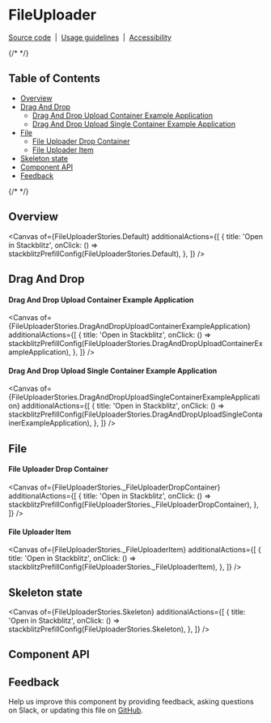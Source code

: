 
<Meta isTemplate />

# FileUploader

[Source code](https://github.com/carbon-design-system/carbon/tree/main/packages/react/src/components/FileUploader)
&nbsp;|&nbsp;
[Usage guidelines](https://www.carbondesignsystem.com/components/file-uploader/usage)
&nbsp;|&nbsp;
[Accessibility](https://www.carbondesignsystem.com/components/file-uploader/accessibility)

{/* <!-- START doctoc generated TOC please keep comment here to allow auto update --> <!-- DON'T EDIT THIS SECTION, INSTEAD RE-RUN doctoc TO UPDATE --> */}

## Table of Contents

- [Overview](#overview)
- [Drag And Drop](#drag-and-drop)
    - [Drag And Drop Upload Container Example Application](#drag-and-drop-upload-container-example-application)
    - [Drag And Drop Upload Single Container Example Application](#drag-and-drop-upload-single-container-example-application)
- [File](#file)
    - [File Uploader Drop Container](#file-uploader-drop-container)
    - [File Uploader Item](#file-uploader-item)
- [Skeleton state](#skeleton-state)
- [Component API](#component-api)
- [Feedback](#feedback)

{/* <!-- END doctoc generated TOC please keep comment here to allow auto update --> */}

## Overview

<Canvas
  of={FileUploaderStories.Default}
  additionalActions={[
    {
      title: 'Open in Stackblitz',
      onClick: () => stackblitzPrefillConfig(FileUploaderStories.Default),
    },
  ]}
/>

## Drag And Drop

#### Drag And Drop Upload Container Example Application

<Canvas
  of={FileUploaderStories.DragAndDropUploadContainerExampleApplication}
  additionalActions={[
    {
      title: 'Open in Stackblitz',
      onClick: () => stackblitzPrefillConfig(FileUploaderStories.DragAndDropUploadContainerExampleApplication),
    },
  ]}
/>

#### Drag And Drop Upload Single Container Example Application
<Canvas
  of={FileUploaderStories.DragAndDropUploadSingleContainerExampleApplication}
  additionalActions={[
    {
      title: 'Open in Stackblitz',
      onClick: () => stackblitzPrefillConfig(FileUploaderStories.DragAndDropUploadSingleContainerExampleApplication),
    },
  ]}
/>

## File 

#### File Uploader Drop Container

<Canvas
  of={FileUploaderStories._FileUploaderDropContainer}
  additionalActions={[
    {
      title: 'Open in Stackblitz',
      onClick: () => stackblitzPrefillConfig(FileUploaderStories._FileUploaderDropContainer),
    },
  ]}
/>

#### File Uploader Item

<Canvas
  of={FileUploaderStories._FileUploaderItem}
  additionalActions={[
    {
      title: 'Open in Stackblitz',
      onClick: () => stackblitzPrefillConfig(FileUploaderStories._FileUploaderItem),
    },
  ]}
/>

## Skeleton state
<Canvas
  of={FileUploaderStories.Skeleton}
  additionalActions={[
    {
      title: 'Open in Stackblitz',
      onClick: () => stackblitzPrefillConfig(FileUploaderStories.Skeleton),
    },
  ]}
/>

## Component API

<ArgTypes />

## Feedback

Help us improve this component by providing feedback, asking questions on Slack,
or updating this file on
[GitHub](https://github.com/carbon-design-system/carbon/edit/main/packages/react/src/components/FileUploader/FileUploader.mdx).
